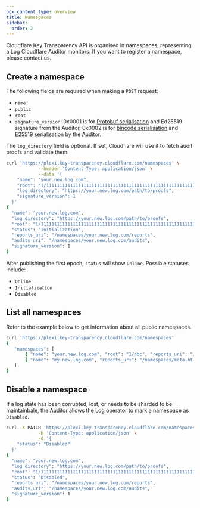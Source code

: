 ```yaml
---
pcx_content_type: overview
title: Namespaces
sidebar:
  order: 2
---
```


Cloudflare Key Transparency API is organised in namespaces, representing a Log Cloudflare Auditor monitors. If you want to register a namespace, please contact us.

## Create a namespace

The following fields are required when making a `POST` request:

- `name`
- `public`
- `root`
- `signature_version`: 0x0001 is for [Protobuf serialisation](https://github.com/cloudflare/plexi/blob/main/plexi_core/src/proto/specs/types.proto) and Ed25519 signature from the Auditor, 0x0002 is for [bincode serialisation](https://github.com/bincode-org/bincode/blob/trunk/docs/spec.md) and E25519 serialisation by the Auditor.

The `log_directory` field is optional. If set, Cloudflare will use it to fetch audit proofs and validate them.

```sh
curl 'https://plexi.key-transparency.cloudflare.com/namespaces' \
        	--header 'Content-Type: application/json' \
        	--data '{
 	"name": "your.new.log.com",
 	"root": "1/1111111111111111111111111111111111111111111111111111111111111111",
 	"log_directory": "https://your.new.log.com/path/to/proofs",
	"signature_version": 1
  }'
{
  "name": "your.new.log.com",
  "log_directory": "https://your.new.log.com/path/to/proofs",
  "root": "1/1111111111111111111111111111111111111111111111111111111111111111",
  "status": "Initialization",
  "reports_uri": "/namespaces/your.new.log.com/reports",
  "audits_uri": "/namespaces/your.new.log.com/audits",
  "signature_version": 1
}
```

After publishing the first epoch, `status` will show `Online`. Possible statuses include:
- `Online`
- `Initialization`
- `Disabled`

## List all namespaces

Refer to the example below to get information about all public namespaces.

```sh
curl 'https://plexi.key-transparency.cloudflare.com/namespaces'
{
   "namespaces": [
       { "name": "your.new.log.com", "root": "1/abc", "reports_uri": "/namespaces/your.new.log.com/reports", "audits_uri": "/namespaces/your.new.log.com/audits", "log_directory": "https://your.new.log.com/path/to/proofs", "status": "online" },
       { "name": "my.new.log.com", "reports_uri": "/namespaces/meta-bt-2024/reports", "audits_uri": "/namespaces/meta-bt-2024/audits", "status": "initialization" }
   ]
}
```

## Disable a namespace

If a log state has been corrupted, lost, or needs to be sharded to be maintainbale, the Auditor allows the Log operator to mark a namespace as `Disabled`.


```sh
curl -X PATCH 'https://plexi.key-transparency.cloudflare.com/namespaces/{namespace}' \
        	-H 'Content-Type: application/json' \
        	-d '{
 	"status": "Disabled"
  }'
{
  "name": "your.new.log.com",
  "log_directory": "https://your.new.log.com/path/to/proofs",
  "root": "1/1111111111111111111111111111111111111111111111111111111111111111",
  "status": "Disabled",
  "reports_uri": "/namespaces/your.new.log.com/reports",
  "audits_uri": "/namespaces/your.new.log.com/audits",
  "signature_version": 1
}
```